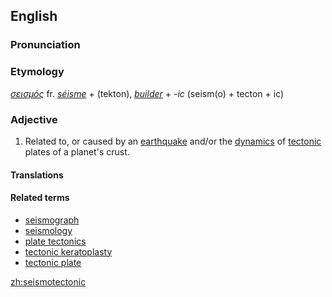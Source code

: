 ==English==

===Pronunciation===

===Etymology===
{{Gr.}} ''[[σεισμός]]'' fr. ''[[séisme]]'' + {{Gr.}} (tekton), ''[[builder]]'' + ''-ic'' (seism(o) + tecton + ic)

===Adjective===
{{en-adj-more}}

# Related to, or caused by an [[earthquake]] and/or the [[dynamics]] of [[tectonic]] plates of a planet's crust.

====Translations====
{{top}}
{{mid}}
{{bottom}}

====Related terms====
*[[seismograph]]
*[[seismology]]
*[[plate tectonics]]
*[[tectonic keratoplasty]]
*[[tectonic plate]]

[[zh:seismotectonic]]